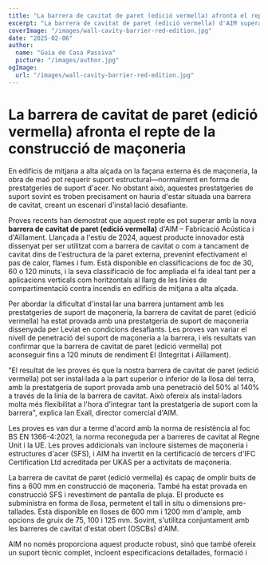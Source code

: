 ```yaml
---
title: "La barrera de cavitat de paret (edició vermella) afronta el repte de la construcció de maçoneria"
excerpt: "La barrera de cavitat de paret (edició vermella) d'AIM supera els reptes d'instal·lació integrant-se amb les prestatgeries de suport de maçoneria mentre garanteix una robusta protecció contra incendis."
coverImage: "/images/wall-cavity-barrier-red-edition.jpg"
date: "2025-02-06"
author:
  name: "Guia de Casa Passiva"
  picture: "/images/author.jpg"
ogImage:
  url: "/images/wall-cavity-barrier-red-edition.jpg"
---
```


# La barrera de cavitat de paret (edició vermella) afronta el repte de la construcció de maçoneria

En edificis de mitjana a alta alçada on la façana externa és de maçoneria, la obra de maó pot requerir suport estructural—normalment en forma de prestatgeries de suport d'acer. No obstant això, aquestes prestatgeries de suport sovint es troben precisament on hauria d'estar situada una barrera de cavitat, creant un escenari d'instal·lació desafiante.

Proves recents han demostrat que aquest repte es pot superar amb la nova **barrera de cavitat de paret (edició vermella)** d'AIM – Fabricació Acústica i d'Aïllament. Llançada a l'estiu de 2024, aquest producte innovador està dissenyat per ser utilitzat com a barrera de cavitat o com a tancament de cavitat dins de l'estructura de la paret externa, prevenint efectivament el pas de calor, flames i fum. Està disponible en classificacions de foc de 30, 60 o 120 minuts, i la seva classificació de foc ampliada el fa ideal tant per a aplicacions verticals com horitzontals al llarg de les línies de compartimentació contra incendis en edificis de mitjana a alta alçada.

Per abordar la dificultat d'instal·lar una barrera juntament amb les prestatgeries de suport de maçoneria, la barrera de cavitat de paret (edició vermella) ha estat provada amb una prestatgeria de suport de maçoneria dissenyada per Leviat en condicions desafiants. Les proves van variar el nivell de penetració del suport de maçoneria a la barrera, i els resultats van confirmar que la barrera de cavitat de paret (edició vermella) pot aconseguir fins a 120 minuts de rendiment EI (Integritat i Aïllament).

"El resultat de les proves és que la nostra barrera de cavitat de paret (edició vermella) pot ser instal·lada a la part superior o inferior de la llosa del terra, amb la prestatgeria de suport provada amb una penetració del 50% al 140% a través de la línia de la barrera de cavitat. Això ofereix als instal·ladors molta més flexibilitat a l'hora d'integrar tant la prestatgeria de suport com la barrera", explica Ian Exall, director comercial d'AIM.

Les proves es van dur a terme d'acord amb la norma de resistència al foc BS EN 1366-4:2021, la norma reconeguda per a barreres de cavitat al Regne Unit i la UE. Les proves addicionals van incloure sistemes de maçoneria i estructures d'acer (SFS), i AIM ha invertit en la certificació de tercers d'IFC Certification Ltd acreditada per UKAS per a activitats de maçoneria.

La barrera de cavitat de paret (edició vermella) és capaç de omplir buits de fins a 600 mm en construcció de maçoneria. També ha estat provada en construcció SFS i revestiment de pantalla de pluja. El producte es subministra en forma de llosa, permetent el tall in situ o dimensions pre-tallades. Està disponible en lloses de 600 mm i 1200 mm d'ample, amb opcions de gruix de 75, 100 i 125 mm. Sovint, s'utilitza conjuntament amb les barreres de cavitat d'estat obert (OSCBs) d'AIM.

AIM no només proporciona aquest producte robust, sinó que també ofereix un suport tècnic complet, incloent especificacions detallades, formació i
